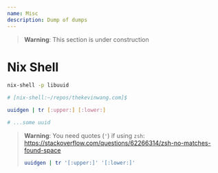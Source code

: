 ```yaml
---
name: Misc
description: Dump of dumps
---
```


> **Warning**: This section is under construction

# Nix Shell

```bash
nix-shell -p libuuid

# [nix-shell:~/repos/thekevinwang.com]$
```

```bash
uuidgen | tr [:upper:] [:lower:]

# ...some uuid
```

> **Warning**: You need quotes (`'`) if using `zsh`: https://stackoverflow.com/questions/62266314/zsh-no-matches-found-space
>
> ```bash
> uuidgen | tr '[:upper:]' '[:lower:]'
> ```

